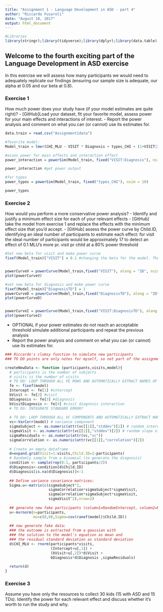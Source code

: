 ```yaml
---
title: "Assignment 1 - Language Development in ASD - part 4"
author: "Riccardo Fusaroli"
date: "August 10, 2017"
output: html_document
---
```


```r

#Libraries 
library(stringr);library(tidyverse);library(dplyr);library(data.table);library(plyr);library(lme4);library(modelr);library(caret);library(mlbench);library(groupdata2);library(Metrics);library(merTools);library(simr)


```

## Welcome to the fourth exciting part of the Language Development in ASD exercise

In this exercise we will assess how many participants we would need to adequately replicate our findings (ensuring our sample size is adequate, our alpha at 0.05 and our beta at 0.8).

### Exercise 1

How much power does your study have (if your model estimates are quite right)?
- [GitHub]Load your dataset, fit your favorite model, assess power for your main effects and interactions of interest.
- Report the power analysis and comment on what you can (or cannot) use its estimates for.
```r

data.train = read.csv("Assignment1data")

#favorite model:
Model_train = lmer(CHI_MLU ~ VISIT * Diagnosis + types_CHI + (1+VISIT|ID), data=data.train, REML = FALSE)

#asses power for main effects and interaction effect
power_interaction = powerSim(Model_train, fixed("VISIT:Diagnosis"), nsim = 10)

power_interaction #get power output

#for types
power_types = powerSim(Model_train, fixed("types_CHI"), nsim = 10)

power_types

```

### Exercise 2

How would you perform a more conservative power analysis?
- Identify and justify a minimum effect size for each of your relevant effects
- [GitHub] take the model from exercise 1 and replace the effects with the minimum effect size that you'd accept.
- [GitHub] assess the power curve by Child.ID, identifying an ideal number of participants to estimate each effect: for visit the ideal number of participants would be approximately 17 to detect an effect of 0.1 MLU's more pr. visit pr child at a 80% power threshold
```r

#Set new beta for visit and make power curve
fixef(Model_train)["VISIT"] = 0.1 #changing the beta for the model. The beta(slope) is set to 10 - we are testing how many participants we want 


powerCurveV = powerCurve(Model_train,fixed("VISIT"), along = "ID", nsim = 20)
plot(powerCurveV)

#set new beta for diagnosis and make power curve 
fixef(Model_train)["DiagnosisTD"] = 1
powerCurveD = powerCurve(Model_train,fixed("DiagnosisTD"), along = "ID", nsim = 20)
plot(powerCurveD)


powerCurveI = powerCurve(Model_train,fixed("VISIT:DiagnosisTD"), along = "ID", nsim = 20)
plot(powerCurveI)

```


- OPTIONAL if your power estimates do not reach an acceptable threshold simulate additional participants and repeat the previous analysis
- Report the power analysis and comment on what you can (or cannot) use its estimates for.

```r


### Riccardo's clumsy function to simulate new participants
### TO DO points are only notes for myself, so not part of the assignment

createNewData <- function (participants,visits,model){
  # participants is the number of subjects
  # visits is the number of visits
  # TO DO: LOOP THROUGH ALL FE ROWS AND AUTOMATICALLY EXTRACT NAMES OF FIXED EFFECTS AND ESTIMATES
  fe <- fixef(model)
  Intercept <- fe[1] #intercept
  bVisit <- fe[2] #visit
  bDiagnosis <- fe[3] #diagnosis
  bVisitDiagnosis <- fe[4] #visit diagnosis interaction
  # TO DO: INTEGRATE STANDARD ERROR?
  
  # TO DO: LOOP THROUGH ALL VC COMPONENTS AND AUTOMATICALLY EXTRACT NAMES OF EFFECTS AND ESTIMATES
  vc<-VarCorr(model) # variance component
  sigmaSubject <- as.numeric(attr(vc[[1]],"stddev")[1]) # random intercept by subject
  sigmaVisit <- as.numeric(attr(vc[[1]],"stddev")[2]) # random slope of visit over subject
  sigmaResiduals <- as.numeric(attr(vc,"sc"))
  sigmaCorrelation <- as.numeric(attr(vc[[1]],"correlation")[2])
  
  # Create an empty dataframe
  d=expand.grid(Visit=1:visits,Child.ID=1:participants)
  # Randomly sample from a binomial (to generate the diagnosis)
  condition <- sample(rep(0:1, participants/2))
  d$Diagnosis<-condition[d$Child.ID]
  d$Diagnosis[is.na(d$Diagnosis)]<-1
  
  ## Define variance covariance matrices:
  Sigma.u<-matrix(c(sigmaSubject^2,
                    sigmaCorrelation*sigmaSubject*sigmaVisit,
                    sigmaCorrelation*sigmaSubject*sigmaVisit,
                    sigmaVisit^2),nrow=2)
  
  ## generate new fake participants (column1=RandomIntercept, column2=RandomSlope)
  u<-mvrnorm(n=participants,
             mu=c(0,0),Sigma=cov(ranef(model)$Child.ID))
  
  ## now generate fake data:
  ### the outcome is extracted from a gaussian with
  ### the solution to the model's equation as mean and
  ### the residual standard deviation as standard deviation 
  d$CHI_MLU <- rnorm(participants*visits,
                     (Intercept+u[,1]) +
                     (bVisit+u[,2])*d$Visit + 
                     bDiagnosis*d$Diagnosis ,sigmaResiduals)  
  
  return(d)
}
```


### Exercise 3

Assume you have only the resources to collect 30 kids (15 with ASD and 15 TDs). Identify the power for each relevant effect and discuss whether it's worth to run the study and why.





